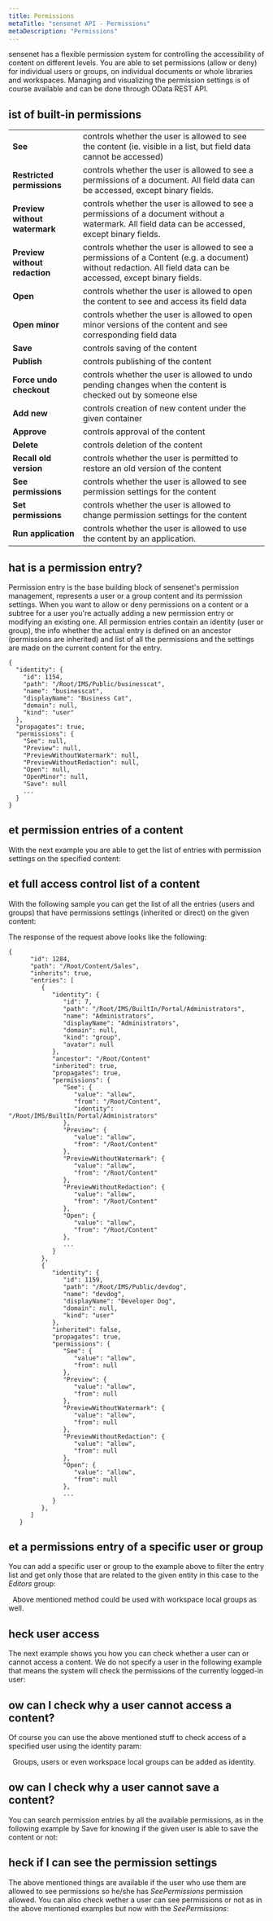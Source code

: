 ```yaml
---
title: Permissions
metaTitle: "sensenet API - Permissions"
metaDescription: "Permissions"
---
```


sensenet has a flexible permission system for controlling the accessibility of content on different levels. You are able to set permissions (allow or deny) for individual users or groups, on individual documents or whole libraries and workspaces. Managing and visualizing the permission settings is of course available and can be done through OData REST API.

## ist of built-in permissions

|  |  |
|--|--|
|**See**|controls whether the user is allowed to see the content (ie. visible in a list, but field data cannot be accessed)|
|**Restricted permissions**|controls whether the user is allowed to see a permissions of a document. All field data can be accessed, except binary fields.|
|**Preview without watermark**|controls whether the user is allowed to see a permissions of a document without a watermark. All field data can be accessed, except binary fields.|
|**Preview without redaction**|controls whether the user is allowed to see a permissions of a Content (e.g. a document) without redaction. All field data can be accessed, except binary fields.|
|**Open**|controls whether the user is allowed to open the content to see and access its field data|
|**Open minor**|controls whether the user is allowed to open minor versions of the content and see corresponding field data|
|**Save**|controls saving of the content|
|**Publish**|controls publishing of the content|
|**Force undo checkout**|controls whether the user is allowed to undo pending changes when the content is checked out by someone else|
|**Add new**|controls creation of new content under the given container|
|**Approve**|controls approval of the content|
|**Delete**|controls deletion of the content|
|**Recall old version**|controls whether the user is permitted to restore an old version of the content|
|**See permissions**|controls whether the user is allowed to see permission settings for the content|
|**Set permissions**|controls whether the user is allowed to change permission settings for the content|
|**Run application**|controls whether the user is allowed to use the content by an application.|

## hat is a permission entry?

Permission entry is the base building block of sensenet's permission management, represents a user or a group content and its permission settings. When you want to allow or deny permissions on a content or a subtree for a user you're actually adding a new permission entry or modifying an existing one. All permission entries contain an identity (user or group), the info whether the actual entry is defined on an ancestor (permissions are inherited) and list of all the permissions and the settings are made on the current content for the entry.

```
{
  "identity": {
    "id": 1154,
    "path": "/Root/IMS/Public/businesscat",
    "name": "businesscat",
    "displayName": "Business Cat",
    "domain": null,
    "kind": "user"
  },
  "propagates": true,
  "permissions": {
    "See": null,
    "Preview": null,
    "PreviewWithoutWatermark": null,
    "PreviewWithoutRedaction": null,
    "Open": null,
    "OpenMinor": null,
    "Save": null
    ...
  }
}
```

## et permission entries of a content

With the next example you are able to get the list of entries with permission settings on the specified content:

<tab category="permissions" article="permissions" example="getPermissionEntries" />

## et full access control list of a content

With the following sample you can get the list of all the entries (users and groups) that have permissions settings (inherited or direct) on the given content:

<tab category="permissions" article="permissions" example="getAcl" />

The response of the request above looks like the following:

```
{
      "id": 1284,
      "path": "/Root/Content/Sales",
      "inherits": true,
      "entries": [
         {
            "identity": {
               "id": 7,
               "path": "/Root/IMS/BuiltIn/Portal/Administrators",
               "name": "Administrators",
               "displayName": "Administrators",
               "domain": null,
               "kind": "group",
               "avatar": null
            },
            "ancestor": "/Root/Content"
            "inherited": true,
            "propagates": true,
            "permissions": {
               "See": {
                  "value": "allow",
                  "from": "/Root/Content",
                  "identity": "/Root/IMS/BuiltIn/Portal/Administrators"
               },
               "Preview": {
                  "value": "allow",
                  "from": "/Root/Content"
               },
               "PreviewWithoutWatermark": {
                  "value": "allow",
                  "from": "/Root/Content"
               },
               "PreviewWithoutRedaction": {
                  "value": "allow",
                  "from": "/Root/Content"
               },
               "Open": {
                  "value": "allow",
                  "from": "/Root/Content"
               },
               ...
            }
         },
         {
            "identity": {
               "id": 1159,
               "path": "/Root/IMS/Public/devdog",
               "name": "devdog",
               "displayName": "Developer Dog",
               "domain": null,
               "kind": "user"
            },
            "inherited": false,
            "propagates": true,
            "permissions": {
               "See": {
                  "value": "allow",
                  "from": null
               },
               "Preview": {
                  "value": "allow",
                  "from": null
               },
               "PreviewWithoutWatermark": {
                  "value": "allow",
                  "from": null
               },
               "PreviewWithoutRedaction": {
                  "value": "allow",
                  "from": null
               },
               "Open": {
                  "value": "allow",
                  "from": null
               },
               ...
            }
         },
      ]
   }
```

## et a permissions entry of a specific user or group

You can add a specific user or group to the example above to filter the entry list and get only those that are related to the given entity in this case to the *Editors* group:

<tab category="permissions" article="permissions" example="getPermissionEntry" />
&nbsp;
<note severity="info">Above mentioned method could be used with workspace local groups as well.</note>

## heck user access

The next example shows you how you can check whether a user can or cannot access a content. We do not specify a user in the following example that means the system will check the permissions of the currently logged-in user:

<tab category="permissions" article="permissions" example="hasPermission" />

## ow can I check why a user cannot access a content?

Of course you can use the above mentioned stuff to check access of a specified user using the identity param:

<tab category="permissions" article="permissions" example="hasPermissionUser" />
&nbsp;
<note severity="info">Groups, users or even workspace local groups can be added as identity.</note>

## ow can I check why a user cannot save a content?

You can search permission entries by all the available permissions, as in the following example by Save for knowing if the given user is able to save the content or not:
&nbsp;
<tab category="permissions" article="permissions" example="canSave" />

## heck if I can see the permission settings

The above mentioned things are available if the user who use them are allowed to see permissions so he/she has *SeePermissions* permission allowed. You can also check wether a user can see permissions or not as in the above mentioned examples but now with the *SeePermissions*:

<tab category="permissions" article="permissions" example="canSeePermissions" />
